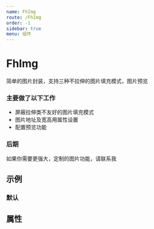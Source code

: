 ```yaml
---
name: FhImg
route: /FhImg
order: -1
sidebar: true
menu: 组件
---
```



# FhImg
简单的图片封装，支持三种不拉伸的图片填充模式，图片预览

### 主要做了以下工作

+ 屏蔽拉伸类不友好的图片填充模式
+ 图片地址及宽高用属性设置
+ 配置预览功能

### 后期

如果你需要更强大，定制的图片功能，请联系我

## 示例

### 默认
<Playground>
  <FhImgDemo/>
</Playground>



## 属性
<Props of={FhImg} />

